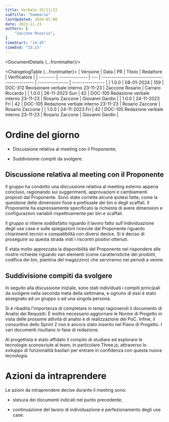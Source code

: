 ```yaml
---
title: Verbale 23/11/23
subTitle: "Sommario"
lastUpdated: 2024-01-08
date: 2023-11-23
authors: [
    "Zaccone Rosario",
]
timeStart: "14:45"
timeEnd: "15:15"
---
```



<DocumentDetails {...frontmatter}/>

<ChangelogTable {...frontmatter}>
| Versione | Data           | PR  | Titolo                                       | Redattore       | Verificatore     |
| -------- | -------------- | --- | -------------------------------------------- | --------------- | ---------------- |
| 1.0.0    | 08-01-2024     | 159 | DOC-312 Revisionare verbale interno 23-11-23 | Zaccone Rosario | Carraro Riccardo |
| 1.0.0    | 26-11-2023 Sun | 42  | DOC-105 Redazione verbale interno 23-11-23   | Rosario Zaccone | Giovanni Gardin  |
| 1.0.0    | 24-11-2023 Fri | 42  | DOC-105 Redazione verbale interno 23-11-23   | Rosario Zaccone | Rosario Zaccone  |
| 1.0.0    | 24-11-2023 Fri | 42  | DOC-105 Redazione verbale interno 23-11-23   | Rosario Zaccone | Giovanni Gardin  |
</ChangelogTable>

# Ordine del giorno

-   Discussione relativa al meeting con il Proponente;

-   Suddivisione compiti da svolgere.

## Discussione relativa al meeting con il Proponente

Il gruppo ha condotto una discussione relativa al meeting esterno appena
concluso, ragionando sui suggerimenti, approvazioni e cambiamenti
proposti dal Proponente. Sono state corrette alcune ipotesi fatte, come
la questione delle dimensioni fisse e prefissate dei bin e degli
scaffali. Il Proponente ha espressamente specificato la richiesta di
avere dimensioni e configurazioni variabili rispettivamente per bin e
scaffali.

Il gruppo si ritiene soddisfatto riguardo il lavoro fatto
sull'individuazione degli use case e sulle spiegazioni ricevute dal
Proponente riguardo chiarimenti tecnici e compatibilità con diversi
device. Si è deciso di proseguire su questa strada visti i riscontri
positivi ottenuti.

È stata molto apprezzata la disponibilità del Proponente nel rispondere
alle nostre richieste riguardo vari elementi (come caratteristiche dei
prodotti, codifica dei bin, piantina del magazzino) che serviranno nei
periodi a venire.

## Suddivisione compiti da svolgere

In seguito alla discussione iniziale, sono stati individuati i compiti
principali da svolgere nella seconda metà della settimana, e ognuno di
essi è stato assegnato ad un gruppo o ad una singola persona.

Si è ribadita l'importanza di completare in tempi ragionevoli il
documento di Analisi dei Requisiti. È inoltre necessario aggiornare le
Norme di Progetto in vista delle prossime attività di analisi e di
realizzazione del PoC. Infine, il consuntivo dello Sprint 2 non è ancora
stato inserito nel Piano di Progetto. I vari documenti risultano in fase
di redazione.

Al progettista è stato affidato il compito di studiare ed esplorare le
tecnologie sconosciute al team, in particolare Three.js, attraverso lo
sviluppo di funzionalità basilari per entrare in confidenza con questa
nuova tecnologia.

# Azioni da intraprendere

Le azioni da intraprendere decise durante il meeting sono:

-   stesura dei documenti indicati nel punto precedente;

-   continuazione del lavoro di individuazione e perfezionamento degli
    use case.
